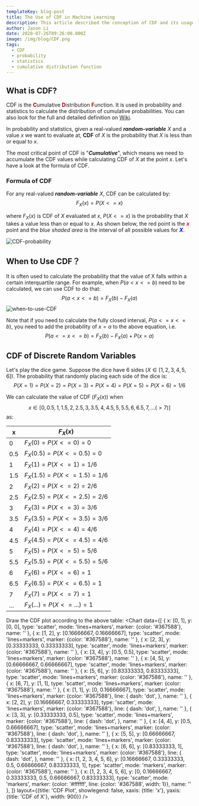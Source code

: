 ```yaml
---
templateKey: blog-post
title: The Use of CDF in Machine Learning
description: This article described the conception of CDF and its usage in Machine Learning.
author: Jason Li
date: 2020-07-26T09:26:00.000Z
image: /img/blog/CDF.png
tags:
  - CDF
  - probability
  - statistics
  - cumulative distribution function
---
```


## What is CDF?
CDF is the <b style="color: #A0010F">C</b>umulative <b style="color: #A0010F">D</b>istribution <b style="color: #A0010F">F</b>unction. It is used in probability and statistics to calculate the distribution of cumulative probabilities. You can also look for the full and detailed definition on [Wiki](https://en.wikipedia.org/wiki/Cumulative_distribution_function).

In probability and statistics, given a real-valued ***random-variable*** $X$ and a value $x$ we want to evaluate at, **CDF** of $X$ is the probability that $X$ is less than or equal to $x$.

The most critical point of CDF is "***Cumulative***", which means we need to accumulate the CDF values while calculating CDF of $X$ at the point $x$. Let's have a look at the formula of CDF.

### Formula of CDF
For any real-valued ***random-variable*** $X$, CDF can be calculated by:
$$
F_X(x) = P(X <= x)
$$

where $F_X(x)$ is CDF of $X$ evaluated at $x$, $P(X <= x)$ is the probability that $X$ takes a value less than or equal to $x$. As shown below, the red point is the <b style="color: red">$x$</b> point and the *blue shaded area* is the interval of all possible values for <b style="color: blue">$X$</b>.

![CDF-probability](/img/blog/202007278152958.png)

## When to Use CDF？
It is often used to calculate the probability that the value of X falls within a certain interquartile range. For example, when $P(a < x <= b)$ need to be calculated, we can use CDF to do that:
$$
P(a < x <= b) = F_X(b) - F_X(a)
$$
![when-to-use-CDF](/img/blog/20200728163244.png)

Note that if you need to calculate the fully closed interval, $P(a <= x <= b)$, you need to add the probability of $x = a$ to the above equation, i.e. 
$$
P(a <= x <= b) = F_X(b) - F_X(a) + P(x = a)
$$

## CDF of Discrete Random Variables
Let's play the dice game. Suppose the dice have 6 sides ($X \in [1, 2, 3, 4, 5, 6]$). The probability that randomly placing each side of the dice is: 
$$
P(X = 1) = P(X = 2) = P(X = 3) = P(X = 4) = P(X = 5) = P(X = 6) = 1/6
$$

We can calculate the value of CDF ($F_X(x)$) when 
$$
x \in [0, 0.5, 1, 1.5, 2, 2.5, 3, 3.5, 4, 4.5, 5, 5.5, 6, 6.5, 7, ...(\gt 7)]
$$
as:


|  x  |            $F_X(x)$            |
|-----|--------------------------------|
|  0  | $F_X(0) = P(X <= 0) = 0$       |
| 0.5 | $F_X(0.5) = P(X <= 0.5) = 0$   |
|  1  | $F_X(1) = P(X <= 1) = 1/6$     |
| 1.5 | $F_X(1.5) = P(X <= 1.5) = 1/6$ |
|  2  | $F_X(2) = P(X <= 2) = 2/6$     |
| 2.5 | $F_X(2.5) = P(X <= 2.5) = 2/6$ |
|  3  | $F_X(3) = P(X <= 3) = 3/6$     |
| 3.5 | $F_X(3.5) = P(X <= 3.5) = 3/6$ |
|  4  | $F_X(4) = P(X <= 4) = 4/6$     |
| 4.5 | $F_X(4.5) = P(X <= 4.5) = 4/6$ |
|  5  | $F_X(5) = P(X <= 5) = 5/6$     |
| 5.5 | $F_X(5.5) = P(X <= 5.5) = 5/6$ |
|  6  | $F_X(6) = P(X <= 6) = 1$       |
| 6.5 | $F_X(6.5) = P(X <= 6.5) = 1$   |
|  7  | $F_X(7) = P(X <= 7) = 1$       |
| ... | $F_X(...) = P(X <= ...) = 1$   |

Draw the CDF plot according to the above table:
<Chart
  data={[
    {
      x: [0, 1],
      y: [0, 0],
      type: 'scatter',
      mode: 'lines+markers',
      marker: {color: '#367588'},
      name: ''
    },
    {
      x: [1, 2],
      y: [0.16666667, 0.16666667],
      type: 'scatter',
      mode: 'lines+markers',
      marker: {color: '#367588'},
      name: ''
    },
    {
      x: [2, 3],
      y: [0.33333333, 0.33333333],
      type: 'scatter',
      mode: 'lines+markers',
      marker: {color: '#367588'},
      name: ''
    },
    {
      x: [3, 4],
      y: [0.5, 0.5],
      type: 'scatter',
      mode: 'lines+markers',
      marker: {color: '#367588'},
      name: ''
    },
    {
      x: [4, 5],
      y: [0.66666667, 0.66666667],
      type: 'scatter',
      mode: 'lines+markers',
      marker: {color: '#367588'},
      name: ''
    },
    {
      x: [5, 6],
      y: [0.83333333, 0.83333333],
      type: 'scatter',
      mode: 'lines+markers',
      marker: {color: '#367588'},
      name: ''
    },
    {
      x: [6, 7],
      y: [1, 1],
      type: 'scatter',
      mode: 'lines+markers',
      marker: {color: '#367588'},
      name: ''
    },
    {
      x: [1, 1],
      y: [0, 0.16666667],
      type: 'scatter',
      mode: 'lines+markers',
      marker: {color: '#367588'},
      line: {
        dash: 'dot',
      },
      name: ''
    },
    {
      x: [2, 2],
      y: [0.16666667, 0.33333333],
      type: 'scatter',
      mode: 'lines+markers',
      marker: {color: '#367588'},
      line: {
        dash: 'dot',
      },
      name: ''
    },
    {
      x: [3, 3],
      y: [0.33333333, 0.5],
      type: 'scatter',
      mode: 'lines+markers',
      marker: {color: '#367588'},
      line: {
        dash: 'dot',
      },
      name: ''
    },
    {
      x: [4, 4],
      y: [0.5, 0.66666667],
      type: 'scatter',
      mode: 'lines+markers',
      marker: {color: '#367588'},
      line: {
        dash: 'dot',
      },
      name: ''
    },
    {
      x: [5, 5],
      y: [0.66666667, 0.83333333],
      type: 'scatter',
      mode: 'lines+markers',
      marker: {color: '#367588'},
      line: {
        dash: 'dot',
      },
      name: ''
    },
    {
      x: [6, 6],
      y: [0.83333333, 1],
      type: 'scatter',
      mode: 'lines+markers',
      marker: {color: '#367588'},
      line: {
        dash: 'dot',
      },
      name: ''
    },
    {
      x: [1, 2, 3, 4, 5, 6],
      y: [0.16666667, 0.33333333, 0.5, 0.66666667, 0.83333333, 1],
      type: 'scatter',
      mode: 'markers',
      marker: {color: '#367588'},
      name: ''
    },
    {
      x: [1, 2, 3, 4, 5, 6],
      y: [0, 0.16666667, 0.33333333, 0.5, 0.66666667, 0.83333333],
      type: 'scatter',
      mode: 'markers',
      marker: {color: '#ffffff', line: {color: '#367588', width: 1}},
      name: ''
    },
  ]}
  layout={{title: 'CDF Plot', showlegend: false, xaxis: {title: 'x'}, yaxis: {title: 'CDF of X'}, width: 900}}
/>
